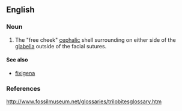 ==English==

===Noun===
{{en-noun|librigenae}}

# {{context|anatomy}} The "free cheek" [[cephalic]] shell surrounding on either side of the [[glabella]] outside of the facial sutures.

====See also====
*[[fixigena]]

===References===
http://www.fossilmuseum.net/glossaries/trilobitesglossary.htm